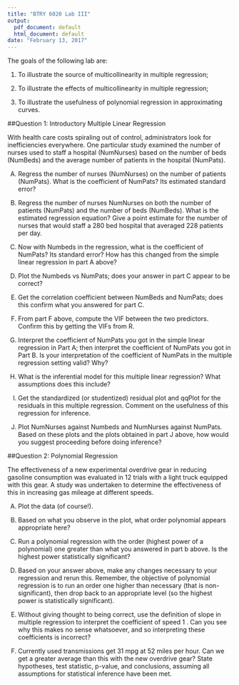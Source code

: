 ---
title: "BTRY 6020 Lab III"
output:
  pdf_document: default
  html_document: default
date: "February 13, 2017"
---

The goals of the following lab are:

1) To illustrate the source of multicollinearity in multiple regression;

2) To illustrate the effects of multicollinearity in multiple regression;

3) To illustrate the usefulness of polynomial regression in approximating curves.

##Question 1: Introductory Multiple Linear Regression

With health care costs spiraling out of control, administrators look for inefficiencies everywhere. One particular study examined the number of nurses used to staff a hospital (NumNurses) based on the number of beds (NumBeds) and the average number of patients in the hospital (NumPats).

A) Regress the number of nurses (NumNurses) on the number of patients (NumPats). What is the coefficient of NumPats? Its estimated standard error?

B) Regress the number of nurses NumNurses on both the number of patients (NumPats) and the number of beds (NumBeds). What is the estimated regression equation? Give a point estimate for the number of nurses that would staff a 280 bed hospital that averaged 228 patients per day.

C) Now with Numbeds in the regression, what is the coefficient of NumPats? Its standard error? How has this changed from the simple linear regression in part A above?

D) Plot the Numbeds vs NumPats; does your answer in part C appear to be correct?

E) Get the correlation coefficient between NumBeds and NumPats; does this confirm what you answered for part C.

F) From part F above, compute the VIF between the two predictors. Confirm this by getting the VIFs from R.

G) Interpret the coefficient of NumPats you got in the simple linear regression in Part A; then interpret the coefficient of NumPats you got in Part B. Is your interpretation of the coefficient of NumPats in the multiple regression setting valid? Why?

H) What is the inferential model for this multiple linear regression? What assumptions does this include?

I) Get the standardized (or studentized) residual plot and qqPlot for the residuals in this multiple regression. Comment on the usefulness of this regression for inference.

J) Plot NumNurses against Numbeds and NumNurses against NumPats. Based on these plots and the plots obtained in part J above, how would you suggest proceeding before doing inference?



##Question 2: Polynomial Regression

The effectiveness of a new experimental overdrive gear in reducing gasoline consumption was evaluated in 12 trials with a light truck equipped with this gear. A study was undertaken to determine the effectiveness of this in increasing gas mileage at different speeds.

A) Plot the data (of course!).

B) Based on what you observe in the plot, what order polynomial appears appropriate here?

C) Run a polynomial regression with the order (highest power of a polynomial) one greater than what you answered in part b above. Is the highest power statistically significant?

D) Based on your answer above, make any changes necessary to your regression and rerun this. Remember, the objective of polynomial regression is to run an order one higher than necessary (that is non-significant), then drop back to an appropriate level (so the highest power is statistically significant).

E) Without giving thought to being correct, use the definition of slope in multiple regression to interpret the coefficient of speed 1 . Can you see why this makes no sense whatsoever, and so interpreting these coefficients is incorrect?

F) Currently used transmissions get 31 mpg at 52 miles per hour. Can we get a greater average than this with the new overdrive gear? State hypotheses, test statistic, p-value, and conclusions, assuming all assumptions for statistical inference have been met.